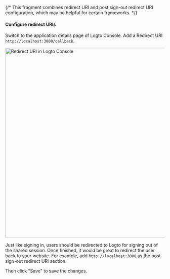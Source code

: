 {/* This fragment combines redirect URI and post sign-out redirect URI configuration, which may be helpful for certain frameworks. */}


#### Configure redirect URIs

Switch to the application details page of Logto Console. Add a Redirect URI `http://localhost:3000/callback`.

<img alt="Redirect URI in Logto Console" src={redirectUriFigure} width="600px" />

Just like signing in, users should be redirected to Logto for signing out of the shared session. Once finished, it would be great to redirect the user back to your website. For example, add `http://localhost:3000` as the post sign-out redirect URI section.

Then click "Save" to save the changes.
